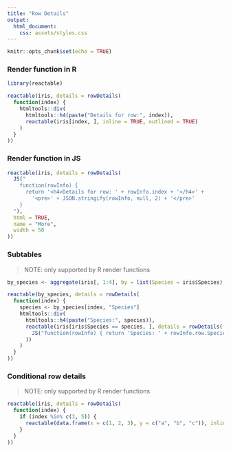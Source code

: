 ```yaml
---
title: "Row Details"
output:
  html_document:
    css: assets/styles.css
---
```


```r
knitr::opts_chunk$set(echo = TRUE)
```

### Render function in R

```r
library(reactable)

reactable(iris, details = rowDetails(
  function(index) {
    htmltools::div(
      htmltools::h4(paste("Details for row:", index)),
      reactable(iris[index, ], inline = TRUE, outlined = TRUE)
    )
  }
))
```

### Render function in JS

```r
reactable(iris, details = rowDetails(
  JS("
    function(rowInfo) {
      return '<h4>Details for row: ' + rowInfo.index + '</h4>' +
        '<pre>' + JSON.stringify(rowInfo, null, 2) + '</pre>'
    }
  "),
  html = TRUE,
  name = "More",
  width = 50
))
```

### Subtables

> NOTE: only supported by R render functions

```r
by_species <- aggregate(iris[, 1:4], by = list(Species = iris$Species), FUN = mean)

reactable(by_species, details = rowDetails(
  function(index) {
    species <- by_species[index, "Species"]
    htmltools::div(
      htmltools::h4(paste("Species:", species)),
      reactable(iris[iris$Species == species, ], details = rowDetails(
        JS("function(rowInfo) { return 'Species: ' + rowInfo.row.Species }")
      ))
    )
  }
))
```

### Conditional row details

> NOTE: only supported by R render functions

```r
reactable(iris, details = rowDetails(
  function(index) {
    if (index %in% c(3, 5)) {
      reactable(data.frame(x = c(1, 2, 3), y = c("a", "b", "c")), inline = TRUE)
    }
  }
))
```
